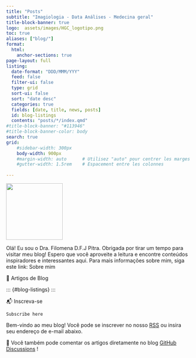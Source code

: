 ```yaml
---
title: "Posts"
subtitle: "Imagiologia - Data Análises - Medecina geral"
title-block-banner: true
logo:  assets/images/HGC_logotipo.png
toc: true
aliases: ["blog/"]
format:
  html:
    anchor-sections: true
page-layout: full
listing:
  date-format: "DDD/MMM/YYY"
  feed: false
  filter-ui: false
  type: grid
  sort-ui: false
  sort: "date desc"
  categories: true
  fields: [date, title, news, posts]
  id: blog-listings
  contents: "posts/*/index.qmd"
#title-block-banner: "#113946"
#title-block-banner-color: body
search: true
grid:
    #sidebar-width: 300px
    body-width: 900px
    #margin-width: auto      # Utilisez "auto" pour centrer les marges
    #gutter-width: 1.5rem    # Espacement entre les colonnes
    
---
```


::: {.profile-header layout="[21,79]"}
![](maira_pitra.png){.profile-pic width="154"}

Olá! Eu sou o Dra. Filomena D.F.J Pitra. Obrigada por tirar um tempo para visitar meu blog! Espero que você aproveite a leitura e encontre conteúdos inspiradores e interessantes aqui.
Para mais informações sobre mim, siga este link: Sobre mim
:::

📮 Artigos de Blog


::: {#blog-listings} :::




📬 Inscreva-se

    Subscribe here
Bem-vindo ao meu blog! Você pode se inscrever no nosso [RSS](rss.xml) ou insira seu endereço de e-mail abaixo.

💬 Você também pode comentar os artigos diretamente no blog [GitHub Discussions](https://github.com/Babbymed/bbz.dev/issues) !